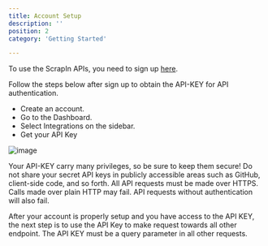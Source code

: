 ```yaml
---
title: Account Setup
description: ''
position: 2
category: 'Getting Started'

---
```


To use the ScrapIn APIs, you need to sign up [here](https://www.scrapin.io/book-a-call). 

Follow the steps below after sign up to obtain the API-KEY for API authentication.



* Create an account.
* Go to the Dashboard.
* Select Integrations on the sidebar.
* Get your API Key




![image](/images/integrations.png "Credentials Image")

<Warning>
Your API-KEY carry many privileges, so be sure to keep them secure! Do not share your secret API keys in publicly accessible areas such as GitHub, client-side code, and so forth.
</Warning>



<Warning>
All API requests must be made over HTTPS. Calls made over plain HTTP may fail. API requests without authentication will also fail.
</Warning>

After your account is properly setup and you have access to the API KEY, the next step is to use the API Key to make request towards all other endpoint. The API KEY must be a query parameter in all other requests. 
